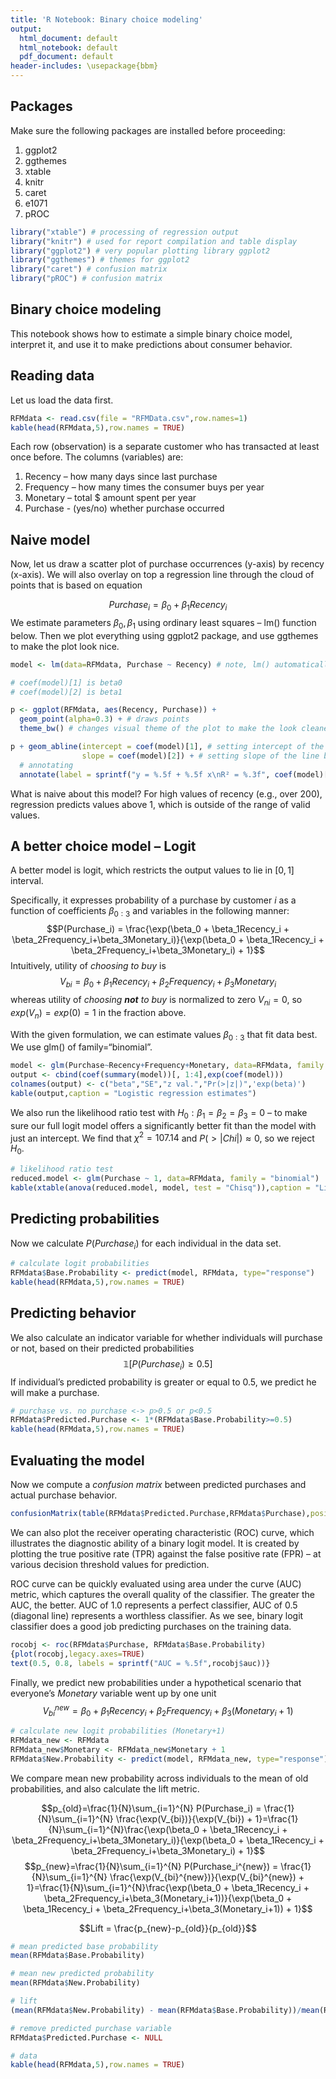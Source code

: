```yaml
---
title: 'R Notebook: Binary choice modeling'
output:
  html_document: default
  html_notebook: default
  pdf_document: default
header-includes: \usepackage{bbm}
---
```


## Packages

Make sure the following packages are installed before proceeding:

1. ggplot2
2. ggthemes
3. xtable 
4. knitr
5. caret
6. e1071
7. pROC

```r
library("xtable") # processing of regression output
library("knitr") # used for report compilation and table display
library("ggplot2") # very popular plotting library ggplot2
library("ggthemes") # themes for ggplot2
library("caret") # confusion matrix
library("pROC") # confusion matrix
```


## Binary choice modeling

This notebook shows how to estimate a simple binary choice model, interpret it, and use it to make predictions about consumer behavior. 

## Reading data

Let us load the data first.

```r
RFMdata <- read.csv(file = "RFMData.csv",row.names=1)
kable(head(RFMdata,5),row.names = TRUE)
```

Each row (observation) is a separate customer who has transacted at least once before. The columns (variables) are:

1. Recency – how many days since last
purchase
2. Frequency – how many times the consumer
buys per year
3. Monetary – total $ amount spent per year
4. Purchase - (yes/no) whether purchase occurred 

## Naive model

Now, let us draw a scatter plot of purchase occurrences (y-axis) by recency (x-axis). We will also overlay on top a regression line through the cloud of points that is based on equation

$$Purchase_i=\beta_0+\beta_1Recency_i$$
We estimate parameters $\beta_0,\beta_1$ using ordinary least squares -- lm() function below. Then we plot everything using ggplot2 package, and use ggthemes to make the plot look nice.

```r
model <- lm(data=RFMdata, Purchase ~ Recency) # note, lm() automatically includes intercept

# coef(model)[1] is beta0
# coef(model)[2] is beta1

p <- ggplot(RFMdata, aes(Recency, Purchase)) + 
  geom_point(alpha=0.3) + # draws points
  theme_bw() # changes visual theme of the plot to make the look cleaner

p + geom_abline(intercept = coef(model)[1], # setting intercept of the line based on beta0
                slope = coef(model)[2]) + # setting slope of the line based on beta1
  # annotating
  annotate(label = sprintf("y = %.5f + %.5f x\nR² = %.3f", coef(model)[1],coef(model)[2],  summary(model)$r.squared), geom = "text", x = 75, y = 0.6, size = 4)

```

What is naive about this model? For high values of recency (e.g., over 200), regression predicts values above 1, which is outside of the range of valid values.

## A better choice model -- Logit

A better model is logit, which restricts the output values to lie in $[0,1]$ interval.

Specifically, it expresses probability of a purchase by customer $i$ as a function of coefficients $\beta_{0:3}$ and variables in the following manner:
$$P(Purchase_i) = \frac{\exp(\beta_0 + \beta_1Recency_i + \beta_2Frequency_i+\beta_3Monetary_i)}{\exp(\beta_0 + \beta_1Recency_i + \beta_2Frequency_i+\beta_3Monetary_i) + 1}$$
Intuitively, utility of *choosing to buy* is $$V_{bi} = \beta_0 + \beta_1Recency_i + \beta_2Frequency_i+\beta_3Monetary_i$$ whereas utility of *choosing **not** to buy* is normalized to zero $V_{ni}=0$, so $exp(V_{n})=exp(0)=1$ in the fraction above.

With the given formulation, we can estimate values $\beta_{0:3}$ that fit data best. We use glm() of family="binomial".

```r
model <- glm(Purchase~Recency+Frequency+Monetary, data=RFMdata, family = "binomial")
output <- cbind(coef(summary(model))[, 1:4],exp(coef(model)))
colnames(output) <- c("beta","SE","z val.","Pr(>|z|)",'exp(beta)')
kable(output,caption = "Logistic regression estimates")
```

We also run the likelihood ratio test with $H_0:\beta_1=\beta_2=\beta_3=0$ -- to make sure our full logit model offers a significantly better fit than the model with just an intercept. We find that $\chi^2=107.14$ and $P(>|Chi|)\approx 0$, so we reject $H_0$.

```r
# likelihood ratio test
reduced.model <- glm(Purchase ~ 1, data=RFMdata, family = "binomial")
kable(xtable(anova(reduced.model, model, test = "Chisq")),caption = "Likelihood ratio test")
```

## Predicting probabilities

Now we calculate $P(Purchase_i)$ for each individual in the data set.
```r
# calculate logit probabilities
RFMdata$Base.Probability <- predict(model, RFMdata, type="response")
kable(head(RFMdata,5),row.names = TRUE)
```

## Predicting behavior

We also calculate an indicator variable for whether individuals will purchase or not, based on their predicted probabilities $$\mathbb{1}[P(Purchase_i)\geq 0.5]$$ If individual's predicted probability is greater or equal to 0.5, we predict he will make a purchase. 
```r
# purchase vs. no purchase <-> p>0.5 or p<0.5
RFMdata$Predicted.Purchase <- 1*(RFMdata$Base.Probability>=0.5)
kable(head(RFMdata,5),row.names = TRUE)
```

## Evaluating the model

Now we compute a *confusion matrix* between predicted purchases and actual purchase behavior.
```r
confusionMatrix(table(RFMdata$Predicted.Purchase,RFMdata$Purchase),positive = "1")
```

We can also plot the receiver operating characteristic (ROC) curve, which illustrates the diagnostic ability of a binary logit model. It is created by plotting the true positive rate (TPR) against the false positive rate (FPR) -- at various decision threshold values for prediction. 

ROC curve can be quickly evaluated using area under the curve (AUC) metric, which captures the overall quality of the classifier. The greater the AUC, the better. AUC of 1.0 represents a perfect classifier, AUC of 0.5 (diagonal line) represents a worthless classifier. As we see, binary logit classifier does a good job predicting purchases on the training data.

```r
rocobj <- roc(RFMdata$Purchase, RFMdata$Base.Probability)
{plot(rocobj,legacy.axes=TRUE)
text(0.5, 0.8, labels = sprintf("AUC = %.5f",rocobj$auc))}
```

Finally, we predict new probabilities under a hypothetical scenario that everyone's *Monetary* variable went up by one unit $$V_{bi}^{new} = \beta_0 + \beta_1Recency_i + \beta_2Frequency_i+\beta_3(Monetary_i+1)$$ 

```r
# calculate new logit probabilities (Monetary+1)
RFMdata_new <- RFMdata
RFMdata_new$Monetary <- RFMdata_new$Monetary + 1
RFMdata$New.Probability <- predict(model, RFMdata_new, type="response") 
```

We compare mean new probability across individuals to the mean of old probabilities, and also calculate the lift metric.

$$p_{old}=\frac{1}{N}\sum_{i=1}^{N} P(Purchase_i) = \frac{1}{N}\sum_{i=1}^{N} \frac{\exp(V_{bi})}{\exp(V_{bi}) + 1}=\frac{1}{N}\sum_{i=1}^{N}\frac{\exp(\beta_0 + \beta_1Recency_i + \beta_2Frequency_i+\beta_3Monetary_i)}{\exp(\beta_0 + \beta_1Recency_i + \beta_2Frequency_i+\beta_3Monetary_i) + 1}$$
$$p_{new}=\frac{1}{N}\sum_{i=1}^{N} P(Purchase_i^{new}) = \frac{1}{N}\sum_{i=1}^{N} \frac{\exp(V_{bi}^{new})}{\exp(V_{bi}^{new}) + 1}=\frac{1}{N}\sum_{i=1}^{N}\frac{\exp(\beta_0 + \beta_1Recency_i + \beta_2Frequency_i+\beta_3(Monetary_i+1))}{\exp(\beta_0 + \beta_1Recency_i + \beta_2Frequency_i+\beta_3(Monetary_i+1)) + 1}$$

$$Lift = \frac{p_{new}-p_{old}}{p_{old}}$$
```r
# mean predicted base probability
mean(RFMdata$Base.Probability)

# mean new predicted probability
mean(RFMdata$New.Probability)

# lift
(mean(RFMdata$New.Probability) - mean(RFMdata$Base.Probability))/mean(RFMdata$Base.Probability)

# remove predicted purchase variable
RFMdata$Predicted.Purchase <- NULL

# data
kable(head(RFMdata,5),row.names = TRUE)
```